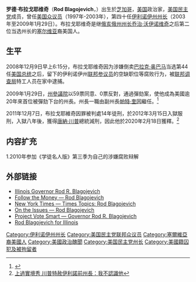 {{noteTA
|1=zh-hant:伊利諾伊州; zh-tw:伊利諾州; zh-hans:伊利诺伊州;
}}
{{Infobox Officeholder
|name                = 羅德·布拉戈耶維奇
|original_name       = Rod Blagojevich
|image               =Blagojevich_greeting_students_at_Ill_State_U._in_2006.jpg
|order               = 40
|office              = 伊利諾州州長
|term_start          = 2003年1月13日
|term_end            = 2009年1月29日
|predecessor         = [[喬治·萊恩|喬治·萊恩]]
|successor           = [[帕特·奎因|帕特·奎因]]
|state2              = 伊利諾州
|district2           = 5
|term_start2         = 1997年1月3日
|term_end2           = 2003年1月3日
|predecessor2        = Michael Patrick Flanagan
|successor2          = [[拉姆·伊曼紐爾|拉姆·伊曼紐爾]]
|birth_date          = {{birth date and age|1956|12|10}}
|birth_place         = {{USA}}[[伊利諾州|伊利諾州]][[芝加哥|芝加哥]]
|death_date          =
|death_place         =
|spouse              = Patricia Mell Blagojevich
|children            =
|alma_mater          = [[西北大學_(美國伊利諾州)|西北大學]]
|party               = [[民主黨_(美國)|民主黨]]
|religion            = [[東正教|塞爾維亞東正教]]
|signature           = Rod_Blagojevich_Signature.svg
}}

'''罗德·布拉戈耶维奇'''（'''Rod Blagojevich'''，{{bd|1956年|12月10日|||catIdx=Blagojevich, Rod}}）出生於[[芝加哥|芝加哥]]，[[美国|美国]]政治家，[[美国民主党|美国民主党]]成员，曾任[[美国众议员|美国众议员]]（1997年-2003年），第四十任[[伊利诺伊州州长|伊利诺伊州州长]]（2003年至2009年1月29日）。布拉戈耶维奇是继[[俄亥俄州州长|俄亥俄州州长]][[乔治·沃伊诺维奇|乔治·沃伊诺维奇]]之后第二位当选州长的[[塞尔维亚|塞尔维亚]]裔美国人。

==生平==
2008年12月9日早上6:15分，布拉戈耶维奇因为涉嫌倒卖[[巴拉克·奥巴马|巴拉克·奥巴马]]当选第44任[[美国总统|美国总统]]之后，留下的伊利诺伊州[[美国参议院|联邦参议员]]的空缺职位等腐败行为，被[[联邦调查局|联邦调查局]]特工人员在家中逮捕。

2009年1月29日，[[伊利諾伊州參議院|州參議院]]以59票同意、0票反對，通過彈劾案，使他成為美國逾20年來首位被彈劾下台的州長。州長一職由副州長[[帕特·奎因|帕特·奎因]]繼任。<ref>{{cite news|publisher=[[芝加哥論壇報|芝加哥論壇報]]
|date=2009年1月29日
|title=Senate removes Blagojevich from office
|url=http://newsblogs.chicagotribune.com/clout_st/2009/01/blagojevich-to-give-impeachment-speech-in-a-few-hours.html
}}</ref>

2011年12月7日，布拉戈耶維奇因罪被判處14年徒刑，於2012年3月15日入獄服刑，入獄八年後，獲得[[唐納·川普|唐納·川普]]總統減刑，因此他於2020年2月18日獲釋。<ref>[https://www.worldjournal.com/6794278/article-%E4%B8%8A%E9%81%8E%E5%AF%A6%E5%A2%83%E7%A7%80-%E5%B7%9D%E6%99%AE%E7%89%B9%E8%B5%A6%E4%BC%8A%E5%88%A9%E8%AB%BE%E5%89%8D%E5%B7%9E%E9%95%B7%EF%BC%9A%E6%88%91%E4%B8%8D%E8%AA%8D%E8%AD%98%E4%BB%96/ 上過實境秀 川普特赦伊利諾前州長：我不認識他]</ref>


== 内容扩充 ==
<div class="references-small">
<references />
</div>
1.2010年参加《学徒名人版》第三季为自己的涉嫌腐败辩解

== 外部链接 ==
* [https://web.archive.org/web/20100829055441/http://www.illinois.gov//gov// Illinois Governor Rod R. Blagojevich]
* [http://www.followthemoney.org/database/StateGlance/candidate.phtml?si=200614&c=417180 Follow the Money — Rod Blagojevich]{{Dead link|date=2019年11月 |bot=InternetArchiveBot |fix-attempted=yes }}
* [http://topics.nytimes.com/top/reference/timestopics/people/b/rod_r_blagojevich/index.html New York Times — Times Topics: Rod Blagojevich]
* [http://www.ontheissues.org/Rod_Blagojevich.htm On the Issues — Rod Blagojevich]
* [https://web.archive.org/web/20071104023516/http://www.vote-smart.org/bio.php?can_id=BC031097 Project Vote Smart — Governor Rod R. Blagojevich]
* [https://web.archive.org/web/20061030111515/http://www.rodforillinois.com/ Rod Blagojevich for Illinois]

{{start box}}
{{succession box|[[乔治·H·瑞恩|乔治·H·瑞恩]]|[[帕特·奎恩|帕特·奎恩]]|[[伊利诺伊州州长|伊利诺伊州州长]]|2003年至2009年}}
{{end box}}

{{伊利诺伊州州长}}
{{Authority control}}

{{DEFAULTSORT:Blagojevich, Rod}}
[[Category:伊利诺伊州州长|Category:伊利诺伊州州长]]
[[Category:美国民主党联邦众议员|Category:美国民主党联邦众议员]]
[[Category:塞爾維亞裔美國人|Category:塞爾維亞裔美國人]]
[[Category:美國政治醜聞|Category:美國政治醜聞]]
[[Category:美国民主党州长|Category:美国民主党州长]]
[[Category:美國籍囚犯及被拘留者|Category:美國籍囚犯及被拘留者]]